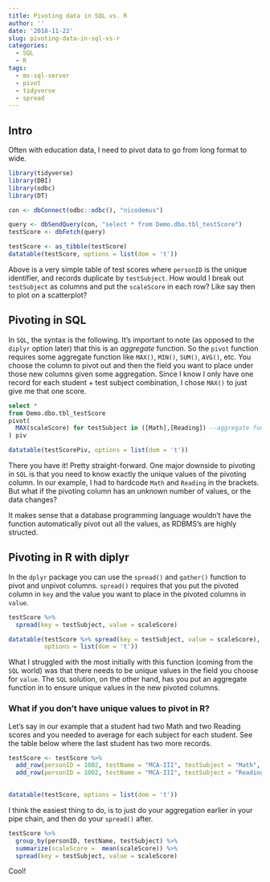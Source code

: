 ```yaml
---
title: Pivoting data in SQL vs. R
author: ''
date: '2018-11-22'
slug: pivoting-data-in-sql-vs-r
categories:
  - SQL
  - R
tags:
  - ms-sql-server
  - pivot
  - tidyverse
  - spread
---
```


## Intro

Often with education data, I need to pivot data to go from long format to wide.

```r
library(tidyverse)
library(DBI)
library(odbc)
library(DT)

con <- dbConnect(odbc::odbc(), "nicodemus")

query <- dbSendQuery(con, "select * from Demo.dbo.tbl_testScore")
testScore <- dbFetch(query)

testScore <- as_tibble(testScore)
datatable(testScore, options = list(dom = 't'))
```

Above is a very simple table of test scores where `personID` is the unique identifier, and records duplicate by `testSubject`. How would I break out `testSubject` as columns and put the `scaleScore` in each row? Like say then to plot on a scatterplot?

## Pivoting in SQL

In `SQL`, the syntax is the following. It's important to note (as opposed to the `diplyr` option later) that this is an *aggregate* function. So the `pivot` function requires some aggregate function like `MAX()`, `MIN()`, `SUM()`, `AVG()`, etc. You choose the column to pivot out and then the field you want to place under those new columns given some aggregation. Since I know I only have one record for each student + test subject combination, I chose `MAX()` to just give me that one score.

```sql
select *
from Demo.dbo.tbl_testScore
pivot(
  MAX(scaleScore) for testSubject in ([Math],[Reading]) --aggregate function of one column for another column, listing the unique possibilities in brackets.
) piv
```

```r
datatable(testScorePiv, options = list(dom = 't'))
```

There you have it! Pretty straight-forward. One major downside to pivoting in `SQL` is that you need to know exactly the unique values of the pivoting column. In our example, I had to hardcode `Math` and `Reading` in the brackets. But what if the pivoting column has an unknown number of values, or the data changes?

It makes sense that a database programming language wouldn't have the function automatically pivot out all the values, as RDBMS's are highly structed.

## Pivoting in R with diplyr

In the `dplyr` package you can use the `spread()` and `gather()` function to pivot and unpivot columns. `spread()` requires that you put the pivoted column in `key` and the value you want to place in the pivoted columns in `value`.

```r
testScore %>% 
  spread(key = testSubject, value = scaleScore)
```

```r
datatable(testScore %>% spread(key = testSubject, value = scaleScore), 
          options = list(dom = 't'))
```

What I struggled with the most initially with this function (coming from the `SQL` world) was that there needs to be unique values in the field you choose for `value`. The `SQL` solution, on the other hand, has you put an aggregate function in to ensure unique values in the new pivoted columns.

### What if you don't have unique values to pivot in R?

Let's say in our example that a student had two Math and two Reading scores and you needed to average for each subject for each student. See the table below where the last student has two more records.

```r
testScore <- testScore %>% 
  add_row(personID = 1002, testName = "MCA-III", testSubject = "Math", scaleScore = 363) %>%
  add_row(personID = 1002, testName = "MCA-III", testSubject = "Reading", scaleScore = 395) 
  
```

```r
datatable(testScore, options = list(dom = 't'))
```

I think the easiest thing to do, is to just do your aggregation earlier in your pipe chain, and then do your `spread()` after.

```r
testScore %>% 
  group_by(personID, testName, testSubject) %>% 
  summarize(scaleScore =  mean(scaleScore)) %>% 
  spread(key = testSubject, value = scaleScore)
```

Cool!

